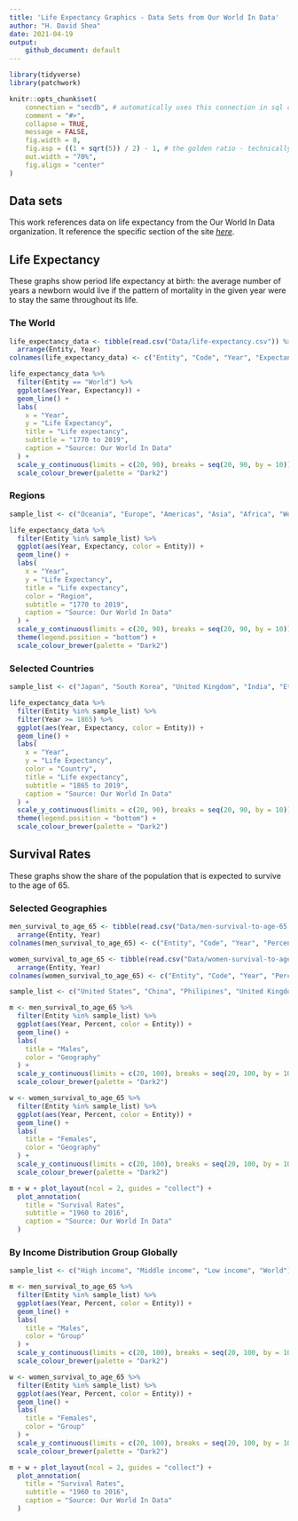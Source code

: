 ```yaml
---
title: 'Life Expectancy Graphics - Data Sets from Our World In Data'
author: "H. David Shea"
date: 2021-04-19
output:
    github_document: default
---
```


```r
library(tidyverse)
library(patchwork)

knitr::opts_chunk$set(
    connection = "secdb", # automatically uses this connection in sql chunks 
    comment = "#>", 
    collapse = TRUE, 
    message = FALSE,
    fig.width = 8,
    fig.asp = ((1 + sqrt(5)) / 2) - 1, # the golden ratio - technically, the b proportion of a+b when a is 1
    out.width = "70%",
    fig.align = "center"
)
```

## Data sets

This work references data on life expectancy from the Our World In Data organization.  It reference the specific section of the site [_here_](https://ourworldindata.org/life-expectancy).

## Life Expectancy

These graphs show period life expectancy at birth:  the average number of years a newborn would live if the pattern of mortality in the given year were to stay the same throughout its life.

### The World

```r
life_expectancy_data <- tibble(read.csv("Data/life-expectancy.csv")) %>%
  arrange(Entity, Year)
colnames(life_expectancy_data) <- c("Entity", "Code", "Year", "Expectancy")

life_expectancy_data %>%
  filter(Entity == "World") %>%
  ggplot(aes(Year, Expectancy)) +
  geom_line() +
  labs(
    x = "Year", 
    y = "Life Expectancy",
    title = "Life expectancy",
    subtitle = "1770 to 2019",
    caption = "Source: Our World In Data"
  ) +
  scale_y_continuous(limits = c(20, 90), breaks = seq(20, 90, by = 10)) +
  scale_colour_brewer(palette = "Dark2")
```

### Regions

```r
sample_list <- c("Oceania", "Europe", "Americas", "Asia", "Africa", "World")

life_expectancy_data %>%
  filter(Entity %in% sample_list) %>%
  ggplot(aes(Year, Expectancy, color = Entity)) +
  geom_line() +
  labs(
    x = "Year", 
    y = "Life Expectancy",
    title = "Life expectancy",
    color = "Region",
    subtitle = "1770 to 2019",
    caption = "Source: Our World In Data"
  ) +
  scale_y_continuous(limits = c(20, 90), breaks = seq(20, 90, by = 10)) + 
  theme(legend.position = "bottom") +
  scale_colour_brewer(palette = "Dark2")
```

### Selected Countries

```r
sample_list <- c("Japan", "South Korea", "United Kingdom", "India", "Ethiopia", "South Africa", "United States", "World")

life_expectancy_data %>%
  filter(Entity %in% sample_list) %>%
  filter(Year >= 1865) %>%
  ggplot(aes(Year, Expectancy, color = Entity)) +
  geom_line() +
  labs(
    x = "Year", 
    y = "Life Expectancy",
    color = "Country",
    title = "Life expectancy",
    subtitle = "1865 to 2019",
    caption = "Source: Our World In Data"
  ) +
  scale_y_continuous(limits = c(20, 90), breaks = seq(20, 90, by = 10)) + 
  theme(legend.position = "bottom") +
  scale_colour_brewer(palette = "Dark2")
```

## Survival Rates

These graphs show the share of the population that is expected to survive to the age of 65.

### Selected Geographies

```r
men_survival_to_age_65 <- tibble(read.csv("Data/men-survival-to-age-65.csv")) %>%
  arrange(Entity, Year)
colnames(men_survival_to_age_65) <- c("Entity", "Code", "Year", "Percent")

women_survival_to_age_65 <- tibble(read.csv("Data/women-survival-to-age-65.csv")) %>%
  arrange(Entity, Year)
colnames(women_survival_to_age_65) <- c("Entity", "Code", "Year", "Percent")

sample_list <- c("United States", "China", "Philipines", "United Kingdom", "European Union", "India", "World")

m <- men_survival_to_age_65 %>%
  filter(Entity %in% sample_list) %>%
  ggplot(aes(Year, Percent, color = Entity)) +
  geom_line() +
  labs(
    title = "Males",
    color = "Geography"
  ) +
  scale_y_continuous(limits = c(20, 100), breaks = seq(20, 100, by = 10)) +
  scale_colour_brewer(palette = "Dark2")

w <- women_survival_to_age_65 %>%
  filter(Entity %in% sample_list) %>%
  ggplot(aes(Year, Percent, color = Entity)) +
  geom_line() +
  labs(
    title = "Females",
    color = "Geography"
  ) +
  scale_y_continuous(limits = c(20, 100), breaks = seq(20, 100, by = 10)) +
  scale_colour_brewer(palette = "Dark2")

m + w + plot_layout(ncol = 2, guides = "collect") + 
  plot_annotation(
    title = "Survival Rates",
    subtitle = "1960 to 2016",
    caption = "Source: Our World In Data"
  )
```

### By Income Distribution Group Globally

```r
sample_list <- c("High income", "Middle income", "Low income", "World")

m <- men_survival_to_age_65 %>%
  filter(Entity %in% sample_list) %>%
  ggplot(aes(Year, Percent, color = Entity)) +
  geom_line() +
  labs(
    title = "Males",
    color = "Group"
  ) +
  scale_y_continuous(limits = c(20, 100), breaks = seq(20, 100, by = 10)) +
  scale_colour_brewer(palette = "Dark2")

w <- women_survival_to_age_65 %>%
  filter(Entity %in% sample_list) %>%
  ggplot(aes(Year, Percent, color = Entity)) +
  geom_line() +
  labs(
    title = "Females",
    color = "Group"
  ) +
  scale_y_continuous(limits = c(20, 100), breaks = seq(20, 100, by = 10)) +
  scale_colour_brewer(palette = "Dark2")

m + w + plot_layout(ncol = 2, guides = "collect") + 
  plot_annotation(
    title = "Survival Rates",
    subtitle = "1960 to 2016",
    caption = "Source: Our World In Data"
  )
```
